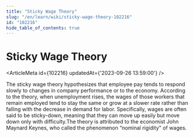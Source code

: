 ```yaml
---
title: "Sticky Wage Theory"
slug: "/en/learn/wiki/sticky-wage-theory-102216"
id: "102216"
hide_table_of_contents: true
---
```



# Sticky Wage Theory

<ArticleMeta id={102216} updatedAt={'2023-09-26 13:59:00'} />
<div className='border-solid border-b border-t-0 my-4 border-[var(--ifm-color-gray-300)]' />

The sticky wage theory hypothesizes that employee pay tends to respond slowly to changes in company performance or to the economy. According to the theory, when unemployment rises, the wages of those workers that remain employed tend to stay the same or grow at a slower rate rather than falling with the decrease in demand for labor. Specifically, wages are often said to be sticky-down, meaning that they can move up easily but move down only with difficulty.The theory is attributed to the economist John Maynard Keynes, who called the phenomenon “nominal rigidity" of wages.
